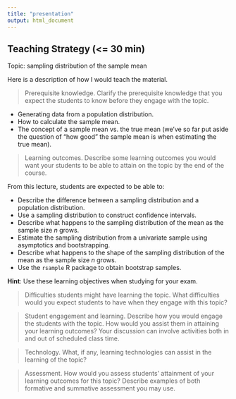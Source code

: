 ```yaml
---
title: "presentation"
output: html_document
---
```


## Teaching Strategy (<= 30 min)

Topic: sampling distribution of the sample mean

Here is a description of how I would teach the material.

> Prerequisite knowledge. Clarify the prerequisite knowledge that you expect the students to know before they engage with the topic.

- Generating data from a population distribution.
- How to calculate the sample mean.
- The concept of a sample mean vs. the true mean (we've so far put aside the question of "how good" the sample mean is when estimating the true mean).

> Learning outcomes. Describe some learning outcomes you would want your students
to be able to attain on the topic by the end of the course.

From this lecture, students are expected to be able to:

- Describe the difference between a sampling distribution and a population distribution.
- Use a sampling distribution to construct confidence intervals.
- Describe what happens to the sampling distribution of the mean as the sample size $n$ grows.
- Estimate the sampling distribution from a univariate sample using asymptotics and bootstrapping.
- Describe what happens to the shape of the sampling distribution of the mean as the sample size $n$ grows. 
- Use the `rsample` R package to obtain bootstrap samples.

**Hint**: Use these learning objectives when studying for your exam. 

> Difficulties students might have learning the topic. What difficulties would you
expect students to have when they engage with this topic?

> Student engagement and learning. Describe how you would engage the students with
the topic. How would you assist them in attaining your learning outcomes? Your
discussion can involve activities both in and out of scheduled class time.

> Technology. What, if any, learning technologies can assist in the learning of the
topic?

> Assessment. How would you assess students’ attainment of your learning outcomes
for this topic? Describe examples of both formative and summative assessment you
may use.